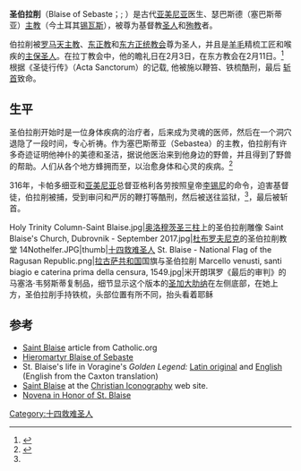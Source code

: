 {{Infobox saint
|name=圣伯拉削
|death_date= 316年
|feast_day= 1月([[亚美尼亚使徒教会|亚美尼亚使徒教会]]); <br>2月3日([[罗马天主教|罗马天主教]], [[圣公会|圣公会]]);<br>2月11日([[东正教|东正教]]和希腊礼天主教会)
|venerated_in=[[罗马天主教|罗马天主教]]<br>[[东正教|东正教]]<br>[[東方正統教會|東方正統教會]]<br>[[圣公会|圣公会]]
|image=Saint Blaise Louvre OAR504.jpg
|imagesize=250px
|caption=[[法国|法国]][[苏瓦松|苏瓦松]]地区的一面13世纪初的花窗玻璃，描绘圣伯拉削与罗马总督 
|birth_place=[[锡瓦斯|塞巴斯蒂]], 古代[[亚美尼亚|亚美尼亚]]
|death_place=
|titles=殉道主教, [[十四救难圣人|救难圣人]]
|attributes=羊毛梳、蜡烛、医治窒息的孩童或野兽
|patronage=动物、建筑工人、布商、<ref>A World History of Tax Rebellions: An Encyclopedia of Tax Rebels, Revolts from Antiquity to Present By David F. Burg</ref> 窒息、兽医、喉咙、婴儿、[[布拉德福德|布拉德福德]]、[[马拉泰亚|马拉泰亚]]、西西里,[[杜布罗夫尼克|杜布罗夫尼克]]、[[巴拉圭|巴拉圭]][[東方市_(巴拉圭)|東方市 (巴拉圭)]]、[[鲁别拉|鲁别拉]], 石匠、雕刻师、羊毛工匠
}}
'''圣伯拉削'''（Blaise of Sebaste；{{lang-hy|Սուրբ Վլասի, Surb Vlasi}}; {{lang-el|Άγιος Βλάσιος, Agios Vlasios}}）是古代[[亚美尼亚|亚美尼亚]]医生、瑟巴斯德（塞巴斯蒂亚）[[主教|主教]]（今土耳其[[锡瓦斯|锡瓦斯]]），被尊为基督教[[圣人|圣人]]和[[殉教|殉教]]者。

伯拉削被[[罗马天主教|罗马天主教]]、[[东正教|东正教]]和[[东方正统教会|东方正统教会]]尊为圣人，并且是[[羊毛|羊毛]]精梳工匠和喉疾的[[主保圣人|主保圣人]]。在拉丁教会中，他的瞻礼日在2月3日，在东方教会在2月11日。<ref name=kirsch>{{Cite web |url=http://www.newadvent.org/cathen/02592a.htm |title=Kirsch, Johann Peter. "St. Blaise." The Catholic Encyclopedia. Vol. 2. New York: Robert Appleton Company, 1907. 2013年2月3日 |accessdate=2020年11月5日 |archive-date=2018年10月8日 |archive-url=https://web.archive.org/web/20181008090722/http://www.newadvent.org/cathen/02592a.htm |dead-url=no }}</ref> 根据《圣徒行传》（Acta Sanctorum）的记载, 他被施以鞭笞、铁梳酷刑，最后 [[斩首|斩首]]致命。
 
==生平==
圣伯拉削开始时是一位身体疾病的治疗者，后来成为灵魂的医师，然后在一个洞穴退隐了一段时间，专心祈祷。作为塞巴斯蒂亚（Sebastea）的主教，伯拉削有许多奇迹证明他神仆的美德和圣洁，据说他医治来到他身边的野兽，并且得到了野兽的帮助。人们从各个地方蜂拥而至，以治愈身体和心灵的疾病。<ref name=cosca>{{Cite web |url=http://www.cosca.edu.ph/?q=node%2F93 |title="Life of St. Blaise, Bishop and Martyr", Colegio de Santa Catalina Alejandria |accessdate=2020年11月5日 |archive-date=2012年2月19日 |archive-url=https://web.archive.org/web/20120219134152/http://www.cosca.edu.ph/?q=node%2F93 |dead-url=no }}</ref> 

316年，卡帕多细亚和[[亚美尼亚|亚美尼亚]]总督亚格利各劳按照皇帝[[李锡尼|李锡尼]]的命令，迫害基督徒，伯拉削被捕，受到审问和严厉的鞭打等酷刑，然后被送往监狱，<ref name=cosca/>，最后被斩首。

<gallery>
Holy Trinity Column-Saint Blaise.jpg|[[奥洛穆茨圣三柱|奥洛穆茨圣三柱]]上的圣伯拉削雕像
Saint Blaise's Church, Dubrovnik - September 2017.jpg|[[杜布罗夫尼克|杜布罗夫尼克]]的圣伯拉削教堂
14Nothelfer.JPG|thumb|[[十四救难圣人|十四救难圣人]]
St. Blaise - National Flag of the Ragusan Republic.png|[[拉古萨共和国|拉古萨共和国]]国旗与圣伯拉削
Marcello venusti, santi biagio e caterina prima della censura, 1549.jpg|米开朗琪罗《最后的审判》的马塞洛·韦努斯蒂复制品，细节显示这个版本的[[亚历山大的加大肋纳|圣加大肋纳]]在左侧底部，在她上方，圣伯拉削手持铁梳，头部位置有所不同，抬头看着耶稣
</gallery>

== 参考 ==
{{reflist}}
*[http://www.catholic.org/saints/saint.php?saint_id=28 Saint Blaise] {{Wayback|url=http://www.catholic.org/saints/saint.php?saint_id=28 |date=20070901025404 }} article from Catholic.org
*[http://oca.org/saints/lives/2015/02/11/100501-hieromartyr-blaise-the-bishop-of-sebaste Hieromartyr Blaise of Sebaste] {{Wayback|url=http://oca.org/saints/lives/2015/02/11/100501-hieromartyr-blaise-the-bishop-of-sebaste |date=20190210044419 }}
*St. Blaise's life in Voragine's ''Golden Legend:'' [http://www.thelatinlibrary.com/voragine/blas.shtml Latin original] {{Wayback|url=http://www.thelatinlibrary.com/voragine/blas.shtml |date=20181022180819 }} and [http://www.christianiconography.info/goldenLegend/blaise.htm English] {{Wayback|url=http://www.christianiconography.info/goldenLegend/blaise.htm |date=20200823154740 }} (English from the Caxton translation)
* [http://www.christianiconography.info/blaise.html Saint Blaise] {{Wayback|url=http://www.christianiconography.info/blaise.html |date=20200529190746 }} at the [http://www.christianiconography.info/index.html Christian Iconography] {{Wayback|url=http://www.christianiconography.info/index.html |date=20201103061627 }} web site.
*[http://www.ewtn.com/Devotionals/novena/blaise.htm Novena in Honor of St. Blaise] {{Wayback|url=http://www.ewtn.com/Devotionals/novena/blaise.htm |date=20190517184200 }}
{{Fourteen Holy Helpers}}
[[Category:十四救难圣人|Category:十四救难圣人]]
